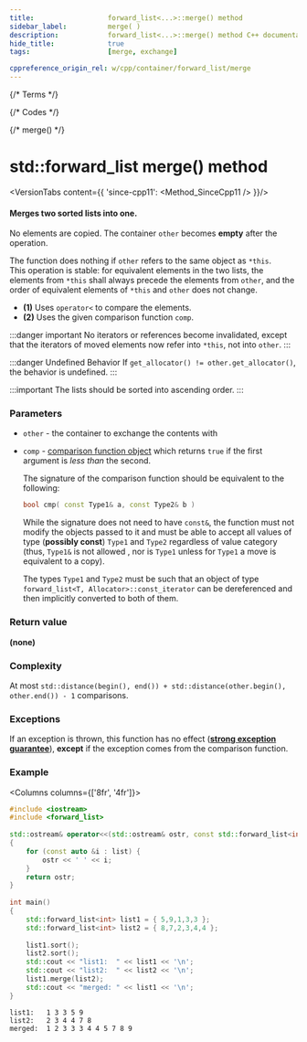 ```yaml
---
title:					forward_list<...>::merge() method
sidebar_label:			merge( )
description:			forward_list<...>::merge() method C++ documentation
hide_title:				true
tags:					[merge, exchange]

cppreference_origin_rel: w/cpp/container/forward_list/merge
---
```


{/* Terms */}

{/* Codes */}

{/* merge() */}

# std::forward_list merge() method

<VersionTabs content={{
	'since-cpp11': <Method_SinceCpp11 />
}}/>

#### Merges two sorted lists into one.

No elements are copied. The container `other` becomes **empty** after the operation. 

The function does nothing if `other` refers to the same object as `*this`.  
This operation is stable: for equivalent elements in the two lists, the elements from `*this` shall always precede the elements from `other`, and the order of equivalent elements of `*this` and `other` does not change.

 - **(1)** Uses `operator<` to compare the elements.
 - **(2)** Uses the given comparison function `comp`.

:::danger important
No iterators or references become invalidated, except that the iterators of moved elements now refer into `*this`, not into `other`.
:::

:::danger Undefined Behavior
If `get_allocator() != other.get_allocator()`, the <Tooltip title={Term_UndefinedBehaviour}>behavior is undefined</Tooltip>.
:::

:::important
The lists should be sorted into ascending order.
:::

### Parameters

 - `other` - the container to exchange the contents with
 - `comp` - [comparison function object](/docs/named_req/Compare) which returns `true` if the first argument is *less than* the second.

	The signature of the comparison function should be equivalent to the following:
	```cpp
	bool cmp( const Type1& a, const Type2& b )
	```
	While the signature does not need to have `const&`, the function must not modify the objects passed to it and must be able to accept all values of type (**possibly const**) `Type1` and `Type2` regardless of value category (thus, `Type1&` is not allowed <Since v='cpp11'>, nor is <code>Type1</code> unless for <code>Type1</code> a move is equivalent to a copy</Since>).

	The types `Type1` and `Type2` must be such that an object of type `forward_list<T, Allocator>::const_iterator` can be dereferenced and then implicitly converted to both of them.

### Return value

**(none)**

### Complexity

At most `std::distance(begin(), end()) + std::distance(other.begin(), other.end()) - 1` comparisons.

### Exceptions

If an exception is thrown, this function has no effect ([**strong exception guarantee**](#)), **except** if the exception comes from the comparison function.

### Example

<Columns columns={['8fr', '4fr']}>
<div>

```cpp title='Main.cpp' showLineNumbers
#include <iostream>
#include <forward_list>
 
std::ostream& operator<<(std::ostream& ostr, const std::forward_list<int>& list)
{
    for (const auto &i : list) {
        ostr << ' ' << i;
    }
    return ostr;
}
 
int main()
{
    std::forward_list<int> list1 = { 5,9,1,3,3 };
    std::forward_list<int> list2 = { 8,7,2,3,4,4 };
 
    list1.sort();
    list2.sort();
    std::cout << "list1:  " << list1 << '\n';
    std::cout << "list2:  " << list2 << '\n';
    list1.merge(list2);
    std::cout << "merged: " << list1 << '\n';
}
```

</div>
<div>

```plaintext title="Output"
list1:   1 3 3 5 9
list2:   2 3 4 4 7 8
merged:  1 2 3 3 3 4 4 5 7 8 9
```

</div>
</Columns>
